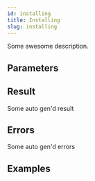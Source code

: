 ```yaml
---
id: installing
title: Installing
slug: installing
---
```



Some awesome description.




## Parameters







## Result

Some auto gen'd result

## Errors

Some auto gen'd errors

## Examples